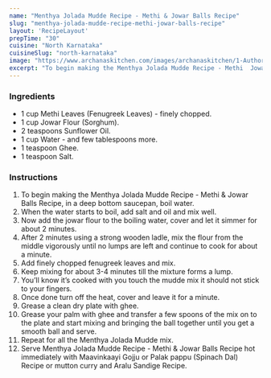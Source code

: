 ---
name: "Menthya Jolada Mudde Recipe - Methi & Jowar Balls Recipe"
slug: "menthya-jolada-mudde-recipe-methi-jowar-balls-recipe"
layout: 'RecipeLayout'
prepTime: "30"
cuisine: "North Karnataka"
cuisineSlug: "north-karnataka"
image: "https://www.archanaskitchen.com/images/archanaskitchen/1-Author/jyothir/Menthya_Jowar_Mudde.jpg"
excerpt: "To begin making the Menthya Jolada Mudde Recipe - Methi  Jowar Balls Recipe, in a deep bottom saucepan, boil water"
---

### Ingredients

- 1 cup Methi Leaves (Fenugreek Leaves) - finely chopped.
- 1 cup Jowar Flour (Sorghum).
- 2 teaspoons Sunflower Oil.
- 1 cup Water - and few tablespoons more.
- 1 teaspoon Ghee.
- 1 teaspoon Salt.

### Instructions

1. To begin making the Menthya Jolada Mudde Recipe - Methi & Jowar Balls Recipe, in a deep bottom saucepan, boil water.
1. When the water starts to boil, add salt and oil and mix well.
1. Now add the jowar flour to the boiling water, cover and let it simmer for about 2 minutes.
1. After 2 minutes using a strong wooden ladle, mix the flour from the middle vigorously until no lumps are left and continue to cook for about a minute.
1. Add finely chopped fenugreek leaves and mix.
1. Keep mixing for about 3-4 minutes till the mixture forms a lump.
1. You’ll know it’s cooked with you touch the mudde mix it should not stick to your fingers.
1. Once done turn off the heat, cover and leave it for a minute.
1. Grease a clean dry plate with ghee.
1. Grease your palm with ghee and transfer a few spoons of the mix on to the plate and start mixing and bringing the ball together until you get a smooth ball and serve.
1. Repeat for all the Menthya Jolada Mudde mix.
1. Serve Menthya Jolada Mudde Recipe - Methi & Jowar Balls Recipe hot immediately with Maavinkaayi Gojju or Palak pappu (Spinach Dal) Recipe or mutton curry and Aralu Sandige Recipe.
